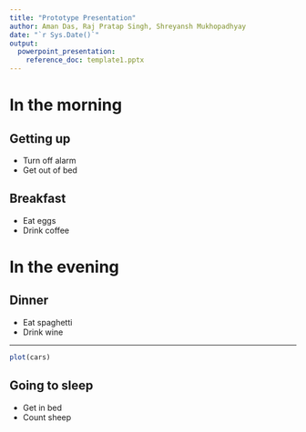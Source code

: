 ```yaml
---
title: "Prototype Presentation"
author: Aman Das, Raj Pratap Singh, Shreyansh Mukhopadhyay
date: "`r Sys.Date()`"
output:
  powerpoint_presentation:
    reference_doc: template1.pptx
---
```


# In the morning

## Getting up

- Turn off alarm
- Get out of bed

## Breakfast

- Eat eggs
- Drink coffee

# In the evening

## Dinner

- Eat spaghetti
- Drink wine

---

```r
plot(cars)
```

## Going to sleep

- Get in bed
- Count sheep